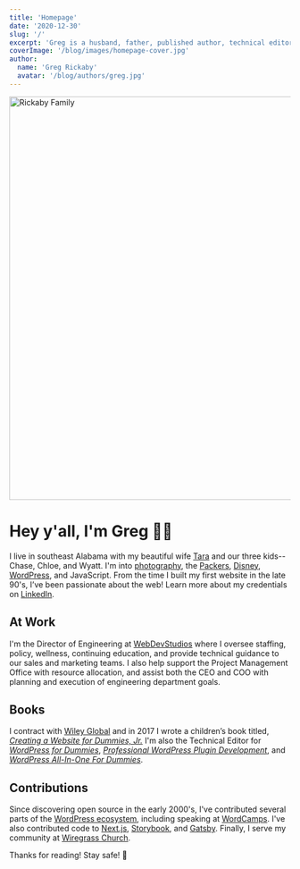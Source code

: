 ```yaml
---
title: 'Homepage'
date: '2020-12-30'
slug: '/'
excerpt: 'Greg is a husband, father, published author, technical editor, and open&#x2d;source contributor who&#8217;s been building websites since the late 90&#8217;s.'
coverImage: '/blog/images/homepage-cover.jpg'
author:
  name: 'Greg Rickaby'
  avatar: '/blog/authors/greg.jpg'
---
```


<div className="wide">
  <Image
    alt="Rickaby Family"
    height="722"
    src="/blog/images/rickaby-family-2019.jpg"
    width="962"
  />
</div>

# Hey y'all, I'm Greg 👋🏻

I live in southeast Alabama with my beautiful wife [Tara](https://tararickaby.com) and our three kids-- Chase, Chloe, and Wyatt. I'm into [photography](https://gregrickaby.com/photos), the [Packers](https://www.packers.com/), [Disney](https://www.disney.com/), [WordPress](https://wordpress.org/), and JavaScript. From the time I built my first website in the late 90's, I’ve been passionate about the web! Learn more about my credentials on [LinkedIn](https://www.linkedin.com/in/gregrickaby/).

## At Work

I'm the Director of Engineering at [WebDevStudios](https://webdevstudios.com/) where I oversee staffing, policy, wellness, continuing education, and provide technical guidance to our sales and marketing teams. I also help support the Project Management Office with resource allocation, and assist both the CEO and COO with planning and execution of engineering department goals.

## Books

I contract with [Wiley Global](https://www.wiley.com/en-us/) and in 2017 I wrote a children’s book titled, [_Creating a Website for Dummies, Jr._](http://gregslink.co/create-a-website-am) I'm also the Technical Editor for _[WordPress for Dummies](https://amzn.to/37XCflU)_, _[Professional WordPress Plugin Development](https://amzn.to/2BgCg7i)_, and _[WordPress All-In-One For Dummies](https://amzn.to/37MMDLp)_.

## Contributions

Since discovering open source in the early 2000's, I've contributed several parts of the [WordPress ecosystem](https://profiles.wordpress.org/gregrickaby/), including speaking at [WordCamps](https://central.wordcamp.org/). I've also contributed code to [Next.js](https://nextjs.org), [Storybook](https://github.com/storybookjs/storybook), and [Gatsby](https://gatsbyjs.org). Finally, I serve my community at [Wiregrass Church](https://wiregrasschurch.org).

Thanks for reading! Stay safe! 🍻
